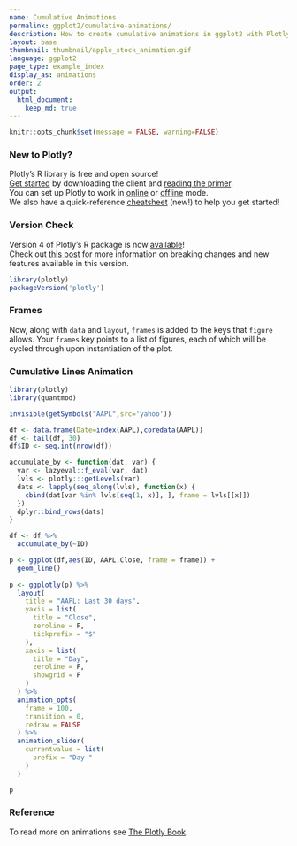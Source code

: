 ```yaml
---
name: Cumulative Animations
permalink: ggplot2/cumulative-animations/
description: How to create cumulative animations in ggplot2 with Plotly.
layout: base
thumbnail: thumbnail/apple_stock_animation.gif
language: ggplot2
page_type: example_index
display_as: animations
order: 2
output:
  html_document:
    keep_md: true
---
```


```r
knitr::opts_chunk$set(message = FALSE, warning=FALSE)
```

### New to Plotly?

Plotly's R library is free and open source!<br>
[Get started](https://plot.ly/r/getting-started/) by downloading the client and [reading the primer](https://plot.ly/r/getting-started/).<br>
You can set up Plotly to work in [online](https://plot.ly/r/getting-started/#hosting-graphs-in-your-online-plotly-account) or [offline](https://plot.ly/r/offline/) mode.<br>
We also have a quick-reference [cheatsheet](https://images.plot.ly/plotly-documentation/images/r_cheat_sheet.pdf) (new!) to help you get started!

### Version Check

Version 4 of Plotly's R package is now [available](https://plot.ly/r/getting-started/#installation)!<br>
Check out [this post](http://moderndata.plot.ly/upgrading-to-plotly-4-0-and-above/) for more information on breaking changes and new features available in this version.
```r
library(plotly)
packageVersion('plotly')
```

### Frames

Now, along with `data` and `layout`, `frames` is added to the keys that `figure` allows. Your `frames` key points to a list of figures, each of which will be cycled through upon instantiation of the plot.

### Cumulative Lines Animation

```r
library(plotly)
library(quantmod)

invisible(getSymbols("AAPL",src='yahoo'))

df <- data.frame(Date=index(AAPL),coredata(AAPL))
df <- tail(df, 30)
df$ID <- seq.int(nrow(df))

accumulate_by <- function(dat, var) {
  var <- lazyeval::f_eval(var, dat)
  lvls <- plotly:::getLevels(var)
  dats <- lapply(seq_along(lvls), function(x) {
    cbind(dat[var %in% lvls[seq(1, x)], ], frame = lvls[[x]])
  })
  dplyr::bind_rows(dats)
}

df <- df %>%
  accumulate_by(~ID)

p <- ggplot(df,aes(ID, AAPL.Close, frame = frame)) +
  geom_line()
  
p <- ggplotly(p) %>%
  layout(
    title = "AAPL: Last 30 days",
    yaxis = list(
      title = "Close",
      zeroline = F,
      tickprefix = "$"
    ),
    xaxis = list(
      title = "Day",
      zeroline = F, 
      showgrid = F
    )
  ) %>% 
  animation_opts(
    frame = 100, 
    transition = 0, 
    redraw = FALSE
  ) %>%
  animation_slider(
    currentvalue = list(
      prefix = "Day "
    )
  )

p
```

### Reference 

To read more on animations see [The Plotly Book](https://cpsievert.github.io/plotly_book/key-frame-animations.html).
